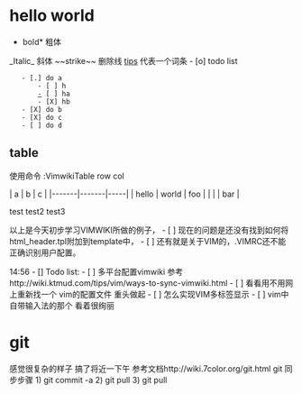 = hello world =
*bold* 粗体
_Italic_ 斜体
~~strike~~ 删除线
[[tips]] 代表一个词条
- [o] todo list
    - [.] do a
        - [ ] h
        [[-]] [ ] ha
        - [X] hb
	- [X] do b 
	- [X] do c
	- [ ] do d

{{{class="brush: python"
class TestHelloWorld(object):
  """Hello world python."""
  def __init__(self, name):
    self.name = name

  def say(self):
    print("hello {0}".format(self.name))
  }}}
  
== table ==
使用命令  :VimwikiTable row col

| a     | b     | c   |
|-------|-------|-----|
| hello | world | foo |
|       |       | bar |

test
test2
test3

以上是今天初步学习VIMWIKI所做的例子，
- [ ] 现在的问题是还没有找到如何将html_header.tpl附加到template中，
- [ ] 还有就是关于VIM的，.VIMRC还不能正确识别用户配置。

14:56 
- [] Todo list:
- [ ] 多平台配置vimwiki 参考http://wiki.ktmud.com/tips/vim/ways-to-sync-vimwiki.html
- [ ] 看看用不用网上重新找一个 vim的配置文件 重头做起
- [ ] 怎么实现VIM多标签显示
- [ ] vim中自带输入法的那个 看着很绚丽

= git =
感觉很复杂的样子 搞了将近一下午 参考文档http://wiki.7color.org/git.html
git 同步步骤
1) git commit -a
2) git pull
3) git pull

